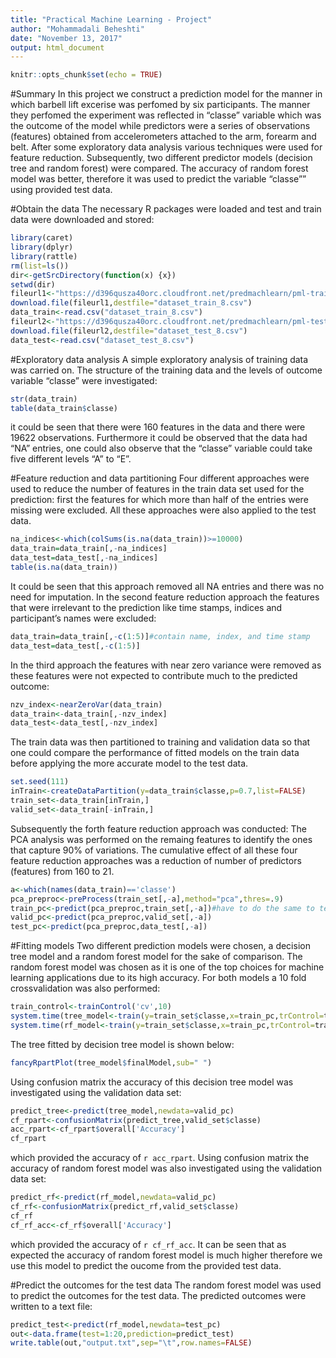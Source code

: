 ```yaml
---
title: "Practical Machine Learning - Project"
author: "Mohammadali Beheshti"
date: "November 13, 2017"
output: html_document
---
```


```r
knitr::opts_chunk$set(echo = TRUE)
```

#Summary
In this project we construct a prediction model for the manner in which barbell lift excerise was perfomed by six participants. The manner they perfomed the experiment was reflected in "classe" variable which was the outcome of the model while predictors were a series of observations (features) obtained from accelerometers attached to the arm, forearm and belt. After some exploratory data analysis various techniques were used for feature reduction. Subsequently, two different predictor models (decision tree and random forest) were compared. The accuracy of random forest model was better, therefore it was used to predict the variable "classe"" using provided test data.

#Obtain the data
The necessary R packages were loaded and test and train data were downloaded and stored:
```r
library(caret)
library(dplyr)
library(rattle)
rm(list=ls())
dir<-getSrcDirectory(function(x) {x})
setwd(dir)
fileurl1<-"https://d396qusza40orc.cloudfront.net/predmachlearn/pml-training.csv"
download.file(fileurl1,destfile="dataset_train_8.csv")
data_train<-read.csv("dataset_train_8.csv")
fileurl2<-"https://d396qusza40orc.cloudfront.net/predmachlearn/pml-testing.csv"
download.file(fileurl2,destfile="dataset_test_8.csv")
data_test<-read.csv("dataset_test_8.csv")
```
#Exploratory data analysis
A simple exploratory analysis of training data was carried on. The structure of the training data and the levels of outcome variable "classe" were investigated:
```r
str(data_train)
table(data_train$classe)
```
it could be seen that there were 160 features in the data and there were 19622 observations. Furthermore it could be observed that the data had "NA" entries, one could also observe that the "classe" variable could take five different levels "A" to "E".

#Feature reduction and data partitioning
Four different approaches were used to reduce the number of features in the train data set used for the prediction: first the features for which more than half of the entries were missing were excluded. All these approaches were also applied to the test data.
```r
na_indices<-which(colSums(is.na(data_train))>=10000)
data_train=data_train[,-na_indices]
data_test=data_test[,-na_indices]
table(is.na(data_train))
```
It could be seen that this approach removed all NA entries and there was no need for imputation. In the second feature reduction approach the features that were irrelevant to the prediction like time stamps, indices and participant's names were excluded:
```r
data_train=data_train[,-c(1:5)]#contain name, index, and time stamp
data_test=data_test[,-c(1:5)]
```
In the third approach the features with near zero variance were removed as these features were not expected to contribute much to the predicted outcome:
```r
nzv_index<-nearZeroVar(data_train)
data_train<-data_train[,-nzv_index]
data_test<-data_test[,-nzv_index]
```
The train data was then partitioned to training and validation data so that one could compare the performance of fitted models on the train data before applying the more accurate model to the test data.
```r
set.seed(111)
inTrain<-createDataPartition(y=data_train$classe,p=0.7,list=FALSE)
train_set<-data_train[inTrain,]
valid_set<-data_train[-inTrain,]
```
Subsequently the forth feature reduction approach was conducted: The PCA analysis was performed on the remaing features to identify the ones that capture 90% of variations. The cumulative effect of all these four feature reduction approaches was a reduction of number of predictors (features) from 160 to 21.
```r
a<-which(names(data_train)=='classe')
pca_preproc<-preProcess(train_set[,-a],method="pca",thres=.9)
train_pc<-predict(pca_preproc,train_set[,-a])#have to do the same to test and validate
valid_pc<-predict(pca_preproc,valid_set[,-a])
test_pc<-predict(pca_preproc,data_test[,-a])
```
#Fitting models
Two different prediction models were chosen, a decision tree model and a random forest model for the sake of comparison. The random forest model was chosen as it is one of the top choices for machine learning applications due to its high accuracy. For both models a 10 fold crossvalidation was also performed:
```r
train_control<-trainControl('cv',10)
system.time(tree_model<-train(y=train_set$classe,x=train_pc,trControl=train_control,method="rpart"))
system.time(rf_model<-train(y=train_set$classe,x=train_pc,trControl=train_control,method="rf"))
```
The tree fitted by decision tree model is shown below:
```r
fancyRpartPlot(tree_model$finalModel,sub=" ")
```

Using confusion matrix the accuracy of this decision tree model was investigated using the validation data set:
```r
predict_tree<-predict(tree_model,newdata=valid_pc)
cf_rpart<-confusionMatrix(predict_tree,valid_set$classe)
acc_rpart<-cf_rpart$overall['Accuracy']
cf_rpart
```
which provided the accuracy of `r acc_rpart`.
Using confusion matrix the accuracy of random forest model was also investigated using the validation data set:
```r
predict_rf<-predict(rf_model,newdata=valid_pc)
cf_rf<-confusionMatrix(predict_rf,valid_set$classe)
cf_rf
cf_rf_acc<-cf_rf$overall['Accuracy']
```
which provided the accuracy of `r cf_rf_acc`. It can be seen that as expected the accuracy of random forest model is much higher therefore we use this model to predict the oucome from the provided test data.

#Predict the outcomes for the test data
The random forest model was used to predict the outcomes for the test data. The predicted outcomes were written to a text file:
```r
predict_test<-predict(rf_model,newdata=test_pc)
out<-data.frame(test=1:20,prediction=predict_test)
write.table(out,"output.txt",sep="\t",row.names=FALSE) 
```